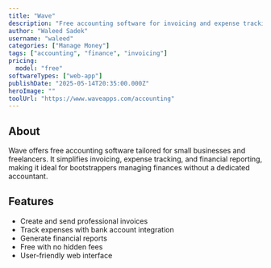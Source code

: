 ```yaml
---
title: "Wave"
description: "Free accounting software for invoicing and expense tracking"
author: "Waleed Sadek"
username: "waleed"
categories: ["Manage Money"]
tags: ["accounting", "finance", "invoicing"]
pricing:
  model: "free"
softwareTypes: ["web-app"]
publishDate: "2025-05-14T20:35:00.000Z"
heroImage: ""
toolUrl: "https://www.waveapps.com/accounting"
---
```

## About
Wave offers free accounting software tailored for small businesses and freelancers. It simplifies invoicing, expense tracking, and financial reporting, making it ideal for bootstrappers managing finances without a dedicated accountant.

## Features
- Create and send professional invoices
- Track expenses with bank account integration
- Generate financial reports
- Free with no hidden fees
- User-friendly web interface
